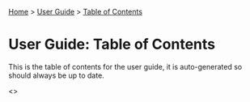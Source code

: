 [[Home]] > [[User Guide]] > [[UserGuide/TOC|Table of Contents]]

= User Guide: Table of Contents =

This is the table of contents for the user guide, it is auto-generated so should always be up to date.

<<toc UserGuide/>>